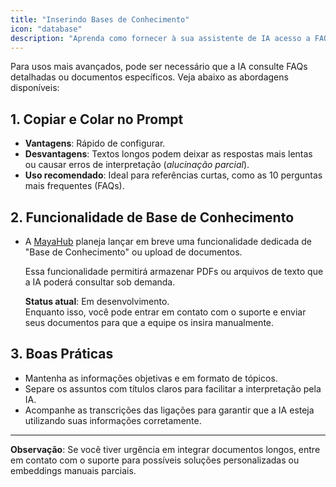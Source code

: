 ```yaml
---
title: "Inserindo Bases de Conhecimento"
icon: "database"
description: "Aprenda como fornecer à sua assistente de IA acesso a FAQs, documentos e outras fontes de informação"
---
```


Para usos mais avançados, pode ser necessário que a IA consulte FAQs detalhadas ou documentos específicos. Veja abaixo as abordagens disponíveis:

## **1. Copiar e Colar no Prompt**

- **Vantagens**: Rápido de configurar.
- **Desvantagens**: Textos longos podem deixar as respostas mais lentas ou causar erros de interpretação (_alucinação parcial_).
- **Uso recomendado**: Ideal para referências curtas, como as 10 perguntas mais frequentes (FAQs).

## **2. Funcionalidade de Base de Conhecimento**

- A [MayaHub](http://mayahub.ai) planeja lançar em breve uma funcionalidade dedicada de "Base de Conhecimento" ou upload de documentos.

  Essa funcionalidade permitirá armazenar PDFs ou arquivos de texto que a IA poderá consultar sob demanda.

  **Status atual**: Em desenvolvimento.\
  Enquanto isso, você pode entrar em contato com o suporte e enviar seus documentos para que a equipe os insira manualmente.

## **3. Boas Práticas**

- Mantenha as informações objetivas e em formato de tópicos.
- Separe os assuntos com títulos claros para facilitar a interpretação pela IA.
- Acompanhe as transcrições das ligações para garantir que a IA esteja utilizando suas informações corretamente.

---

**Observação**: Se você tiver urgência em integrar documentos longos, entre em contato com o suporte para possíveis soluções personalizadas ou embeddings manuais parciais.